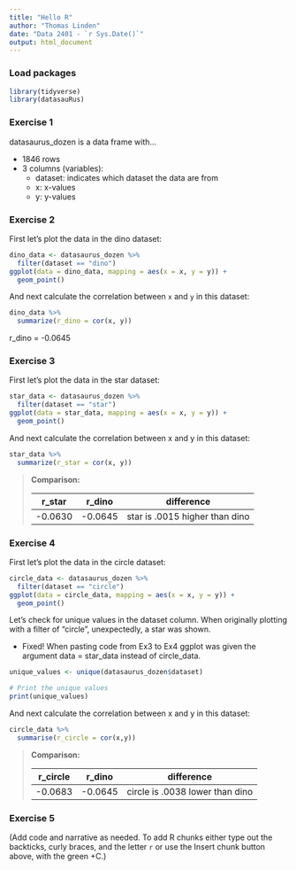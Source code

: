 ```yaml
---
title: "Hello R"
author: "Thomas Linden"
date: "Data 2401 - `r Sys.Date()`"
output: html_document
---
```


### Load packages

```r
library(tidyverse) 
library(datasauRus)
```


### Exercise 1

datasaurus_dozen is a data frame with...

- 1846 rows
- 3 columns (variables):
  - dataset: indicates which dataset the data are from
  - x: x-values
  - y: y-values

### Exercise 2

First let's plot the data in the dino dataset:

```r
dino_data <- datasaurus_dozen %>%
  filter(dataset == "dino")
ggplot(data = dino_data, mapping = aes(x = x, y = y)) +
  geom_point()
```

And next calculate the correlation between `x` and `y` in this dataset:

```r
dino_data %>%
  summarize(r_dino = cor(x, y))
```
r_dino = -0.0645

### Exercise 3

First let’s plot the data in the star dataset:

```r
star_data <- datasaurus_dozen %>%
  filter(dataset == "star")
ggplot(data = star_data, mapping = aes(x = x, y = y)) +
  geom_point()
```

And next calculate the correlation between x and y in this dataset:

```r
star_data %>%
  summarize(r_star = cor(x, y))
```

>**Comparison:**
>
| r_star | r_dino | difference |
|:--------:|:------:|:----------:|
|-0.0630|-0.0645|star is .0015 higher than dino|

### Exercise 4

First let’s plot the data in the circle dataset:

```r
circle_data <- datasaurus_dozen %>%
  filter(dataset == "circle")
ggplot(data = circle_data, mapping = aes(x = x, y = y)) +
  geom_point()

```

Let's check for unique values in the dataset column. When originally plotting with a filter of "circle", unexpectedly, a star was shown.

- Fixed! When pasting code from Ex3 to Ex4 ggplot was given the argument data = star_data instead of circle_data.

```r
unique_values <- unique(datasaurus_dozen$dataset)

# Print the unique values
print(unique_values)
```

And next calculate the correlation between x and y in this dataset:

```r
circle_data %>% 
  summarise(r_circle = cor(x,y))
```

> **Comparison:**
>
| r_circle | r_dino | difference |
|:--------:|:------:|:----------:|
|-0.0683|-0.0645|circle is .0038 lower than dino|


### Exercise 5

(Add code and narrative as needed. To add R chunks either type out the backticks, curly braces, and the letter `r` or use the Insert chunk button above, with the green +C.)

